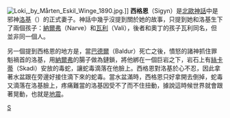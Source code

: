 {{Unreferenced|time=2021-04-18T06:27:16+00:00}}
[[Image:Loki,_by_Mårten_Eskil_Winge_1890.jpg|thumb]].]]
'''西格恩'''（Sigyn）是[[北歐神話|北歐神話]]中是邪神[[洛基|洛基]]（{{lang|en|Loki}}）的正式妻子。神話中幾乎沒提到關於她的故事，只提到她和洛基生下了兩個孩子：[[納爾弗|納爾弗]]（Narve）和[[瓦利_(北歐神話)|瓦利]]（Vali），後者和奧丁的孩子瓦利同名，但並非同一個人。

另一個提到西格恩的地方是，當[[巴德爾|巴德爾]]（Baldur）死亡之後，憤怒的諸神抓住罪魁禍首的洛基，用[[納爾弗|納爾弗]]的腸子做為鏈鎖，將他綁在一個巨岩之下，岩石上有[[絲卡蒂|絲卡蒂]]（Skadi）安放的毒蛇，讓蛇毒滴落在他臉上。西格恩對洛基於心不忍，因此拿著水盆跟在旁邊好接住滴下來的蛇毒。當水盆滿時，西格恩只好拿開去倒掉，蛇毒又滴落在洛基臉上，疼痛難當的洛基因受不了而不住扭動，據說這時候世界就會跟著晃動，也就是[[地震|地震]]。
{{北歐神話}}
[[Category:北歐女神|S]]